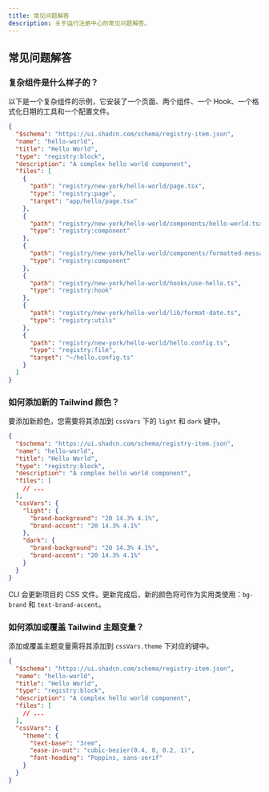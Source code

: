 ```yaml
---
title: 常见问题解答
description: 关于运行注册中心的常见问题解答。
---
```


## 常见问题解答

### 复杂组件是什么样子的？

以下是一个复杂组件的示例，它安装了一个页面、两个组件、一个 Hook、一个格式化日期的工具和一个配置文件。

```json showLineNumbers
{
  "$schema": "https://ui.shadcn.com/schema/registry-item.json",
  "name": "hello-world",
  "title": "Hello World",
  "type": "registry:block",
  "description": "A complex hello world component",
  "files": [
    {
      "path": "registry/new-york/hello-world/page.tsx",
      "type": "registry:page",
      "target": "app/hello/page.tsx"
    },
    {
      "path": "registry/new-york/hello-world/components/hello-world.tsx",
      "type": "registry:component"
    },
    {
      "path": "registry/new-york/hello-world/components/formatted-message.tsx",
      "type": "registry:component"
    },
    {
      "path": "registry/new-york/hello-world/hooks/use-hello.ts",
      "type": "registry:hook"
    },
    {
      "path": "registry/new-york/hello-world/lib/format-date.ts",
      "type": "registry:utils"
    },
    {
      "path": "registry/new-york/hello-world/hello.config.ts",
      "type": "registry:file",
      "target": "~/hello.config.ts"
    }
  ]
}
```

### 如何添加新的 Tailwind 颜色？

要添加新颜色，您需要将其添加到 `cssVars` 下的 `light` 和 `dark` 键中。

```json showLineNumbers {10-18}
{
  "$schema": "https://ui.shadcn.com/schema/registry-item.json",
  "name": "hello-world",
  "title": "Hello World",
  "type": "registry:block",
  "description": "A complex hello world component",
  "files": [
    // ...
  ],
  "cssVars": {
    "light": {
      "brand-background": "20 14.3% 4.1%",
      "brand-accent": "20 14.3% 4.1%"
    },
    "dark": {
      "brand-background": "20 14.3% 4.1%",
      "brand-accent": "20 14.3% 4.1%"
    }
  }
}
```

CLI 会更新项目的 CSS 文件。更新完成后，新的颜色将可作为实用类使用：`bg-brand` 和 `text-brand-accent`。

### 如何添加或覆盖 Tailwind 主题变量？

添加或覆盖主题变量需将其添加到 `cssVars.theme` 下对应的键中。

```json showLineNumbers {10-15}
{
  "$schema": "https://ui.shadcn.com/schema/registry-item.json",
  "name": "hello-world",
  "title": "Hello World",
  "type": "registry:block",
  "description": "A complex hello world component",
  "files": [
    // ...
  ],
  "cssVars": {
    "theme": {
      "text-base": "3rem",
      "ease-in-out": "cubic-bezier(0.4, 0, 0.2, 1)",
      "font-heading": "Poppins, sans-serif"
    }
  }
}
```
